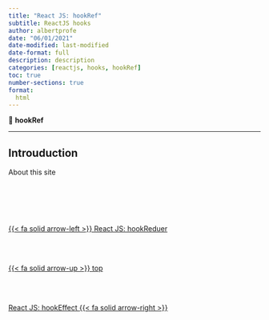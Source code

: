 ```yaml
---
title: "React JS: hookRef"
subtitle: ReactJS hooks
author: albertprofe
date: "06/01/2021"
date-modified: last-modified
date-format: full
description: description
categories: [reactjs, hooks, hookRef]
toc: true
number-sections: true
format:
  html
---
```


::: {.summary}

📘 **hookRef**



:::

---

## Introuduction

About this site

<!--- navLinks -->
<br><br>
<div class=row>
<br>
<div class='column left previous'>
<br>
[{{< fa solid arrow-left >}} React JS: hookReduer](/reactjs/hookreducer.qmd)
<br>
</div>
<br>
<div class='column center'>
<br>
[{{< fa solid arrow-up >}} top](#top)
<br>
</div>
<br>
<div class='column right next'>
<br>
[React JS: hookEffect {{< fa solid arrow-right >}}](/reactjs/hookeffect.qmd)
<br>
</div>
<br>
</div>
